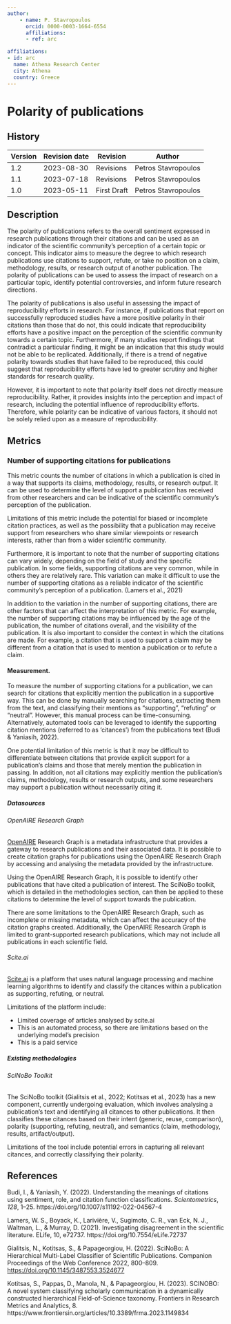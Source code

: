 ```yaml
---
author:
    - name: P. Stavropoulos
      orcid: 0000-0003-1664-6554
      affiliations:
      - ref: arc

affiliations:
- id: arc
  name: Athena Research Center
  city: Athena
  country: Greece
---
```


# Polarity of publications {#polarity-of-publications .unnumbered}

::: {}

## History

| Version | Revision date | Revision    | Author              |
|---------|---------------|-------------|---------------------|
| 1.2     | 2023-08-30    | Revisions   | Petros Stavropoulos |
| 1.1     | 2023-07-18    | Revisions   | Petros Stavropoulos |
| 1.0     | 2023-05-11    | First Draft | Petros Stavropoulos |

:::

## Description

The polarity of publications refers to the overall sentiment expressed in research publications through their citations and can be used as an indicator of the scientific community's perception of a certain topic or concept. This indicator aims to measure the degree to which research publications use citations to support, refute, or take no position on a claim, methodology, results, or research output of another publication. The polarity of publications can be used to assess the impact of research on a particular topic, identify potential controversies, and inform future research directions.

The polarity of publications is also useful in assessing the impact of reproducibility efforts in research. For instance, if publications that report on successfully reproduced studies have a more positive polarity in their citations than those that do not, this could indicate that reproducibility efforts have a positive impact on the perception of the scientific community towards a certain topic. Furthermore, if many studies report findings that contradict a particular finding, it might be an indication that this study would not be able to be replicated. Additionally, if there is a trend of negative polarity towards studies that have failed to be reproduced, this could suggest that reproducibility efforts have led to greater scrutiny and higher standards for research quality.

However, it is important to note that polarity itself does not directly measure reproducibility. Rather, it provides insights into the perception and impact of research, including the potential influence of reproducibility efforts. Therefore, while polarity can be indicative of various factors, it should not be solely relied upon as a measure of reproducibility.

## Metrics

### Number of supporting citations for publications

This metric counts the number of citations in which a publication is cited in a way that supports its claims, methodology, results, or research output. It can be used to determine the level of support a publication has received from other researchers and can be indicative of the scientific community's perception of the publication.

Limitations of this metric include the potential for biased or incomplete citation practices, as well as the possibility that a publication may receive support from researchers who share similar viewpoints or research interests, rather than from a wider scientific community.

Furthermore, it is important to note that the number of supporting citations can vary widely, depending on the field of study and the specific publication. In some fields, supporting citations are very common, while in others they are relatively rare. This variation can make it difficult to use the number of supporting citations as a reliable indicator of the scientific community's perception of a publication. (Lamers et al., 2021)

In addition to the variation in the number of supporting citations, there are other factors that can affect the interpretation of this metric. For example, the number of supporting citations may be influenced by the age of the publication, the number of citations overall, and the visibility of the publication. It is also important to consider the context in which the citations are made. For example, a citation that is used to support a claim may be different from a citation that is used to mention a publication or to refute a claim.

#### Measurement.

To measure the number of supporting citations for a publication, we can search for citations that explicitly mention the publication in a supportive way. This can be done by manually searching for citations, extracting them from the text, and classifying their mentions as "supporting", "refuting" or "neutral". However, this manual process can be time-consuming. Alternatively, automated tools can be leveraged to identify the supporting citation mentions (referred to as 'citances') from the publications text (Budi & Yaniasih, 2022).

One potential limitation of this metric is that it may be difficult to differentiate between citations that provide explicit support for a publication's claims and those that merely mention the publication in passing. In addition, not all citations may explicitly mention the publication's claims, methodology, results or research outputs, and some researchers may support a publication without necessarily citing it.

##### Datasources

###### OpenAIRE Research Graph

[OpenAIRE](https://graph.openaire.eu/) Research Graph is a metadata infrastructure that provides a gateway to research publications and their associated data. It is possible to create citation graphs for publications using the OpenAIRE Research Graph by accessing and analysing the metadata provided by the infrastructure.

Using the OpenAIRE Research Graph, it is possible to identify other publications that have cited a publication of interest. The SciNoBo toolkit, which is detailed in the methodologies section, can then be applied to these citations to determine the level of support towards the publication.

There are some limitations to the OpenAIRE Research Graph, such as incomplete or missing metadata, which can affect the accuracy of the citation graphs created. Additionally, the OpenAIRE Research Graph is limited to grant-supported research publications, which may not include all publications in each scientific field.

###### Scite.ai

[Scite.ai](https://scite.ai/) is a platform that uses natural language processing and machine learning algorithms to identify and classify the citances within a publication as supporting, refuting, or neutral.

Limitations of the platform include:

-   Limited coverage of articles analysed by scite.ai
-   This is an automated process, so there are limitations based on the underlying model's precision
-   This is a paid service

##### Existing methodologies

###### SciNoBo Toolkit

The SciNoBo toolkit (Gialitsis et al., 2022; Kotitsas et al., 2023) has a new component, currently undergoing evaluation, which involves analysing a publication's text and identifying all citances to other publications. It then classifies these citances based on their intent (generic, reuse, comparison), polarity (supporting, refuting, neutral), and semantics (claim, methodology, results, artifact/output).

Limitations of the tool include potential errors in capturing all relevant citances, and correctly classifying their polarity.

## References

Budi, I., & Yaniasih, Y. (2022). Understanding the meanings of citations using sentiment, role, and citation function classifications. *Scientometrics*, *128*, 1–25. https://doi.org/10.1007/s11192-022-04567-4

Lamers, W. S., Boyack, K., Larivière, V., Sugimoto, C. R., van Eck, N. J., Waltman, L., & Murray, D. (2021). Investigating disagreement in the scientific literature. ELife, 10, e72737. https://doi.org/10.7554/eLife.72737

Gialitsis, N., Kotitsas, S., & Papageorgiou, H. (2022). SciNoBo: A Hierarchical Multi-Label Classifier of Scientific Publications. Companion Proceedings of the Web Conference 2022, 800–809. <https://doi.org/10.1145/3487553.3524677>

Kotitsas, S., Pappas, D., Manola, N., & Papageorgiou, H. (2023). SCINOBO: A novel system classifying scholarly communication in a dynamically constructed hierarchical Field-of-Science taxonomy. Frontiers in Research Metrics and Analytics, 8. https://www.frontiersin.org/articles/10.3389/frma.2023.1149834
